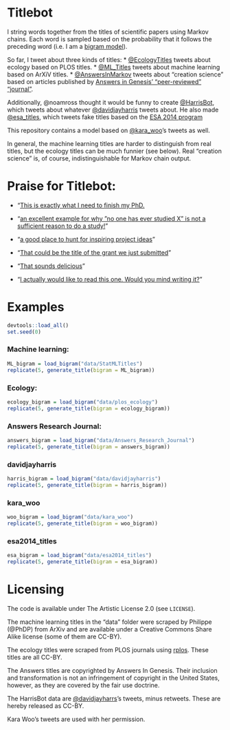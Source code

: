 Titlebot
=========

I string words together from the titles of scientific papers using Markov chains. Each word is sampled based on the probability that it follows the preceding word (i.e. I am a [bigram model](http://en.wikipedia.org/wiki/Bigram)).

So far, I tweet about three kinds of titles: 
* [@EcologyTitles](https://twitter.com/EcologyTitles) tweets about ecology based on PLOS titles.
* [@ML_Titles](https://twitter.com/ML_Titles) tweets about machine learning based on ArXiV titles.
* [@AnswersInMarkov](https://twitter.com/AnswersInMarkov) tweets about "creation science" based on articles published by [Answers in Genesis' "peer-reviewed" "journal"](http://www.answersingenesis.org/arj).

Additionally, @noamross thought it would be funny to create [@HarrisBot](https://twitter.com/HarrisBot), which tweets about whatever [@davidjayharris](https://twitter.com/davidjayharris) tweets about.  He also made [@esa_titles](https://twitter.com/esa_titles), which tweets fake titles based on the [ESA 2014 program](http://esa.org/am/)

This repository contains a model based on [@kara_woo](https://twitter.com/kara_woo)'s tweets as well.

In general, the machine learning titles are harder to distinguish from real titles, but the ecology titles can be much funnier (see below).  Real "creation science" is, of course, indistinguishable for Markov chain output.

Praise for Titlebot:
====================

* "[This is exactly what I need to finish my PhD.](http://www.reddit.com/r/MachineLearning/comments/1ukbo5/tightening_mrf_relaxations_really_solve_sparse/cej8yel)

* "[an excellent example for why "no one has ever studied X" is not a sufficient reason to do a study!](https://twitter.com/duffy_ma/status/419629166787436546)"

* "[a good place to hunt for inspiring project ideas](https://twitter.com/noamross/status/419629657965617152)"

* "[That could be the title of the grant we just submitted](https://twitter.com/noamross/status/417781836626935808)"

* "[That sounds delicious](https://twitter.com/kara_woo/status/417781958476054528)"

* "[I actually would like to read this one. Would you mind writing it?](https://twitter.com/_NickGolding_/status/414848962164953088)"


Examples
========

```r
devtools::load_all()
set.seed(0)
```

### Machine learning:
```r
ML_bigram = load_bigram("data/StatMLTitles")
replicate(5, generate_title(bigram = ML_bigram))
```

### Ecology:
```r
ecology_bigram = load_bigram("data/plos_ecology")
replicate(5, generate_title(bigram = ecology_bigram))
```

### Answers Research Journal:
```r
answers_bigram = load_bigram("data/Answers_Research_Journal")
replicate(5, generate_title(bigram = answers_bigram))
```

### davidjayharris
```r
harris_bigram = load_bigram("data/davidjayharris")
replicate(5, generate_title(bigram = harris_bigram))
```

### kara_woo
```r
woo_bigram = load_bigram("data/kara_woo")
replicate(5, generate_title(bigram = woo_bigram))
```

### esa2014_titles
```r
esa_bigram = load_bigram("data/esa2014_titles")
replicate(5, generate_title(bigram = esa_bigram))
```


Licensing
========
The code is available under The Artistic License 2.0 (see `LICENSE`).

The machine learning titles in the "data" folder were scraped by Philippe (@PhDP) from ArXiv and are available under a Creative Commons Share Alike license (some of them are CC-BY).

The ecology titles were scraped from PLOS journals using [rplos](https://github.com/ropensci/rplos). These titles are all CC-BY.

The Answers titles are copyrighted by Answers In Genesis. Their inclusion and transformation is not an infringement of copyright in the United States, however, as they are covered by the fair use doctrine. 

The HarrisBot data are [@davidjayharrs](https://twitter.com/davidjayharris)'s tweets, minus retweets. These are hereby released as CC-BY.

Kara Woo's tweets are used with her permission.
